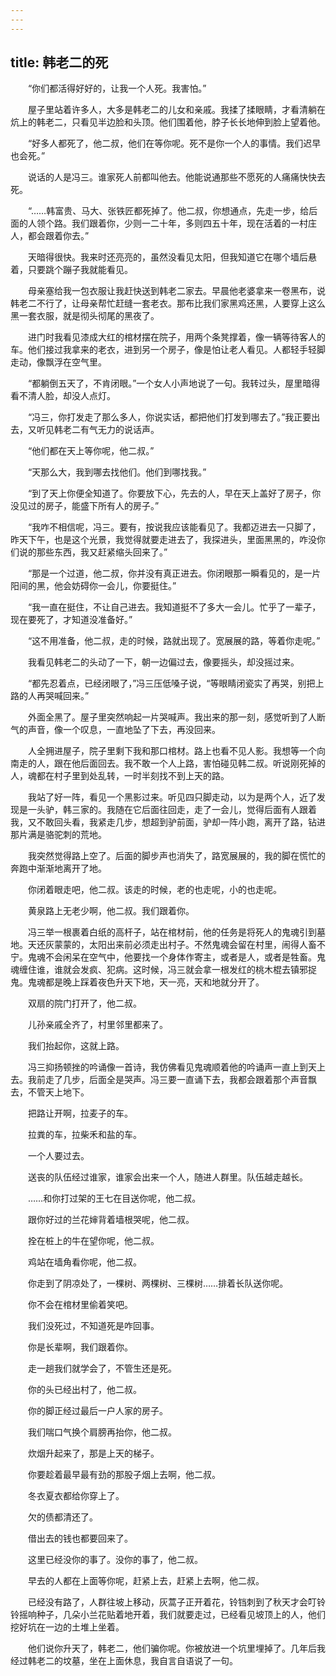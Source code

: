 ```yaml
---
---
---
```

title: 韩老二的死
---




　　“你们都活得好好的，让我一个人死。我害怕。”

　　屋子里站着许多人，大多是韩老二的儿女和亲戚。我揉了揉眼睛，才看清躺在炕上的韩老二，只看见半边脸和头顶。他们围着他，脖子长长地伸到脸上望着他。

　　“好多人都死了，他二叔，他们在等你呢。死不是你一个人的事情。我们迟早也会死。”

　　说话的人是冯三。谁家死人前都叫他去。他能说通那些不愿死的人痛痛快快去死。

　　“……韩富贵、马大、张铁匠都死掉了。他二叔，你想通点，先走一步，给后面的人领个路。我们跟着你，少则一二十年，多则四五十年，现在活着的一村庄人，都会跟着你去。”

　　天暗得很快。我来时还亮亮的，虽然没看见太阳，但我知道它在哪个墙后悬着，只要跳个蹦子我就能看见。

　　母亲塞给我一包衣服让我赶快送到韩老二家去。早晨他老婆拿来一卷黑布，说韩老二不行了，让母亲帮忙赶缝一套老衣。那布比我们家黑鸡还黑，人要穿上这么黑一套衣服，就是彻头彻尾的黑夜了。

　　进门时我看见漆成大红的棺材摆在院子，用两个条凳撑着，像一辆等待客人的车。他们接过我拿来的老衣，进到另一个房子，像是怕让老人看见。人都轻手轻脚走动，像飘浮在空气里。

　　“都躺倒五天了，不肯闭眼。”一个女人小声地说了一句。我转过头，屋里暗得看不清人脸，却没人点灯。

　　“冯三，你打发走了那么多人，你说实话，都把他们打发到哪去了。”我正要出去，又听见韩老二有气无力的说话声。

　　“他们都在天上等你呢，他二叔。”

　　“天那么大，我到哪去找他们。他们到哪找我。”

　　“到了天上你便全知道了。你要放下心，先去的人，早在天上盖好了房子，你没见过的房子，能盛下所有人的房子。”

　　“我咋不相信呢，冯三。要有，按说我应该能看见了。我都迈进去一只脚了，昨天下午，也是这个光景，我觉得就要走进去了，我探进头，里面黑黑的，咋没你们说的那些东西，我又赶紧缩头回来了。”

　　“那是一个过道，他二叔，你并没有真正进去。你闭眼那一瞬看见的，是一片阳间的黑，他会妨碍你一会儿，你要挺住。”

　　“我一直在挺住，不让自己进去。我知道挺不了多大一会儿。忙乎了一辈子，现在要死了，才知道没准备好。”

　　“这不用准备，他二叔，走的时候，路就出现了。宽展展的路，等着你走呢。”

　　我看见韩老二的头动了一下，朝一边偏过去，像要摇头，却没摇过来。

　　“都先忍着点，已经闭眼了，”冯三压低嗓子说，“等眼睛闭瓷实了再哭，别把上路的人再哭喊回来。”

　　外面全黑了。屋子里突然响起一片哭喊声。我出来的那一刻，感觉听到了人断气的声音，像一个叹息，一直地坠了下去，再没回来。

　　人全拥进屋子，院子里剩下我和那口棺材。路上也看不见人影。我想等一个向南走的人，跟在他后面回去。我不敢一个人上路，害怕碰见韩二叔。听说刚死掉的人，魂都在村子里到处乱转，一时半刻找不到上天的路。

　　我站了好一阵，看见一个黑影过来。听见四只脚走动，以为是两个人，近了发现是一头驴，韩三家的。我随在它后面往回走，走了一会儿，觉得后面有人跟着我，又不敢回头看，我紧走几步，想超到驴前面，驴却一阵小跑，离开了路，钻进那片满是骆驼刺的荒地。

　　我突然觉得路上空了。后面的脚步声也消失了，路宽展展的，我的脚在慌忙的奔跑中渐渐地离开了地。

　　你闭着眼走吧，他二叔。该走的时候，老的也走呢，小的也走呢。

　　黄泉路上无老少啊，他二叔。我们跟着你。

　　冯三举一根裹着白纸的高杆子，站在棺材前，他的任务是将死人的鬼魂引到墓地。天还灰蒙蒙的，太阳出来前必须走出村子。不然鬼魂会留在村里，闹得人畜不宁。鬼魂不会闲呆在空气中，他要找一个身体作寄主，或者是人，或者是牲畜。鬼魂缠住谁，谁就会发疯、犯病。这时候，冯三就会拿一根发红的桃木棍去镇邪捉鬼。鬼魂都是晚上踩着夜色升天下地，天一亮，天和地就分开了。

　　双扇的院门打开了，他二叔。

　　儿孙亲戚全齐了，村里邻里都来了。

　　我们抬起你，这就上路。

　　冯三抑扬顿挫的吟诵像一首诗，我仿佛看见鬼魂顺着他的吟诵声一直上到天上去。我前走了几步，后面全是哭声。冯三要一直诵下去，我都会跟着那个声音飘去，不管天上地下。

　　把路让开啊，拉麦子的车。

　　拉粪的车，拉柴禾和盐的车。

　　一个人要过去。

　　送丧的队伍经过谁家，谁家会出来一个人，随进人群里。队伍越走越长。

　　……和你打过架的王七在目送你呢，他二叔。

　　跟你好过的兰花婶背着墙根哭呢，他二叔。

　　拴在桩上的牛在望你呢，他二叔。

　　鸡站在墙角看你呢，他二叔。

　　你走到了阴凉处了，一棵树、两棵树、三棵树……排着长队送你呢。

　　你不会在棺材里偷着笑吧。

　　我们没死过，不知道死是咋回事。

　　你是长辈啊，我们跟着你。

　　走一趟我们就学会了，不管生还是死。

　　你的头已经出村了，他二叔。

　　你的脚正经过最后一户人家的房子。

　　我们喘口气换个肩膀再抬你，他二叔。

　　炊烟升起来了，那是上天的梯子。

　　你要趁着最早最有劲的那股子烟上去啊，他二叔。

　　冬衣夏衣都给你穿上了。

　　欠的债都清还了。

　　借出去的钱也都要回来了。

　　这里已经没你的事了。没你的事了，他二叔。

　　早去的人都在上面等你呢，赶紧上去，赶紧上去啊，他二叔。

　　已经没有路了，人群往坡上移动，灰蒿子正开着花，铃铛刺到了秋天才会叮铃铃摇响种子，几朵小兰花贴着地开着，我们就要走过，已经看见坡顶上的人，他们挖好坑在一边的土堆上坐着。

　　他们说你升天了，韩老二，他们骗你呢。你被放进一个坑里埋掉了。几年后我经过韩老二的坟墓，坐在上面休息，我自言自语说了一句。